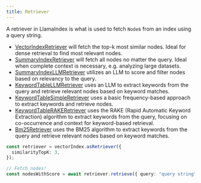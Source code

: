 ```yaml
---
title: Retriever
---
```


A retriever in LlamaIndex is what is used to fetch `Node`s from an index using a query string.

- [VectorIndexRetriever](/typescript/framework-api-reference/classes/vectorindexretriever/) will fetch the top-k most similar nodes. Ideal for dense retrieval to find most relevant nodes.
- [SummaryIndexRetriever](/typescript/framework-api-reference/classes/summaryindexretriever/) will fetch all nodes no matter the query. Ideal when complete context is necessary, e.g. analyzing large datasets.
- [SummaryIndexLLMRetriever](/typescript/framework-api-reference/classes/summaryindexllmretriever/) utilizes an LLM to score and filter nodes based on relevancy to the query.
- [KeywordTableLLMRetriever](/typescript/framework-api-reference/classes/keywordtablellmretriever/) uses an LLM to extract keywords from the query and retrieve relevant nodes based on keyword matches.
- [KeywordTableSimpleRetriever](/typescript/framework-api-reference/classes/keywordtablesimpleretriever/) uses a basic frequency-based approach to extract keywords and retrieve nodes.
- [KeywordTableRAKERetriever](/typescript/framework-api-reference/classes/keywordtablerakeretriever/) uses the RAKE (Rapid Automatic Keyword Extraction) algorithm to extract keywords from the query, focusing on co-occurrence and context for keyword-based retrieval.
- [Bm25Retriever](/typescript/framework-api-reference/classes/bm25retriever/) uses the BM25 algorithm to extract keywords from the query and retrieve relevant nodes based on keyword matches.

```typescript
const retriever = vectorIndex.asRetriever({
  similarityTopK: 3,
});

// Fetch nodes!
const nodesWithScore = await retriever.retrieve({ query: "query string" });
```
